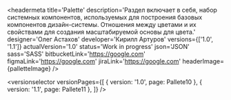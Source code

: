 

<headermeta
  title='Palette'
  description='Раздел включает в себя, набор системных компонентов, используемых для построения базовых компонентов дизайн-системы. Отношения между цветами и их свойствами для создания масштабируемой основы для цвета.'
  designer='Олег Астахов'
  developer='Кирилл Артуров'
  versions={['1.0', '1.1']}
  actualVersion='1.0'
  status='Work in progress'
  json='JSON'
  sass='SASS'
  bitbucketLink='https://google.com'
  figmaLink='https://google.com'
  jiraLink='https://google.com'
  headerImage={palletteImage}
/>

<versionselector
  versionPages={[
    { version: '1.0', page: Pallete10 },
    { version: '1.1', page: Pallete11 },
  ]}
/>
